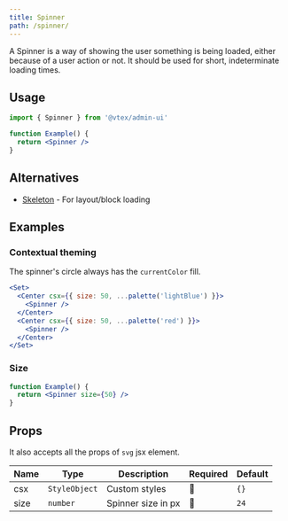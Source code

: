 ```yaml
---
title: Spinner
path: /spinner/
---
```


A Spinner is a way of showing the user something is being loaded, either because of a user action or not. It should be used for short, indeterminate loading times.

## Usage

```jsx isStatic
import { Spinner } from '@vtex/admin-ui'

function Example() {
  return <Spinner />
}
```

## Alternatives

- [Skeleton](skeleton/) - For layout/block loading

## Examples

### Contextual theming

The spinner's circle always has the `currentColor` fill.

```jsx live
<Set>
  <Center csx={{ size: 50, ...palette('lightBlue') }}>
    <Spinner />
  </Center>
  <Center csx={{ size: 50, ...palette('red') }}>
    <Spinner />
  </Center>
</Set>
```

### Size

```jsx live
function Example() {
  return <Spinner size={50} />
}
```

## Props

It also accepts all the props of `svg` jsx element.

| Name | Type          | Description        | Required | Default |
| ---- | ------------- | ------------------ | -------- | ------- |
| csx  | `StyleObject` | Custom styles      | 🚫       | `{}`    |
| size | `number`      | Spinner size in px | 🚫       | `24`    |
